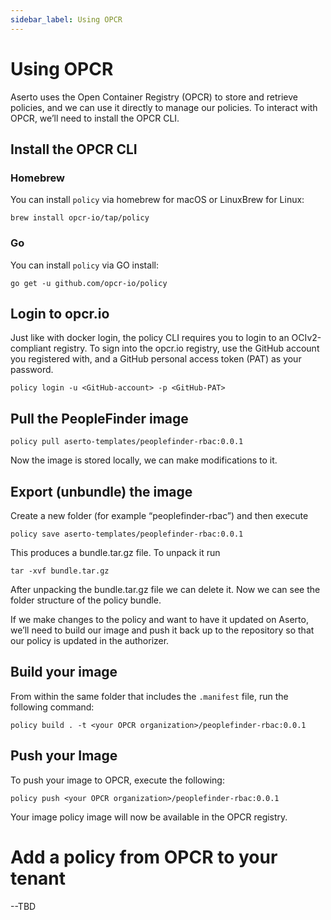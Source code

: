 ```yaml
---
sidebar_label: Using OPCR
---
```


# Using OPCR

Aserto uses the Open Container Registry (OPCR) to store and retrieve policies, and we can use it directly to manage our policies. To interact with OPCR, we’ll need to install the OPCR CLI.

## Install the OPCR CLI

### Homebrew

You can install `policy` via homebrew for macOS or LinuxBrew for Linux:

```
brew install opcr-io/tap/policy
```

### Go

You can install `policy` via GO install:

```
go get -u github.com/opcr-io/policy
```

## Login to opcr.io

Just like with docker login, the policy CLI requires you to login to an OCIv2-compliant registry. To sign into the opcr.io registry, use the GitHub account you registered with, and a GitHub personal access token (PAT) as your password.

```
policy login -u <GitHub-account> -p <GitHub-PAT>
```

## Pull the PeopleFinder image

```
policy pull aserto-templates/peoplefinder-rbac:0.0.1
```

Now the image is stored locally, we can make modifications to it.

## Export (unbundle) the image

Create a new folder (for example “peoplefinder-rbac”) and then execute

```
policy save aserto-templates/peoplefinder-rbac:0.0.1
```

This produces a bundle.tar.gz file. To unpack it run

```
tar -xvf bundle.tar.gz
```

After unpacking the bundle.tar.gz file we can delete it. Now we can see the folder structure of the policy bundle.

If we make changes to the policy and want to have it updated on Aserto, we’ll need to build our image and push it back up to the repository so that our policy is updated in the authorizer.

## Build your image

From within the same folder that includes the `.manifest` file, run the following command:

```
policy build . -t <your OPCR organization>/peoplefinder-rbac:0.0.1
```

## Push your Image

To push your image to OPCR, execute the following:

```
policy push <your OPCR organization>/peoplefinder-rbac:0.0.1
```

Your image policy image will now be available in the OPCR registry.

# Add a policy from OPCR to your tenant

--TBD
